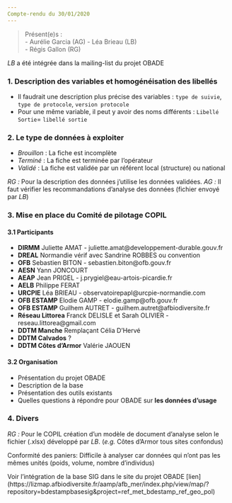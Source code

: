 ```yaml
---
Compte-rendu du 30/01/2020
---
```


> Présent(e)s :  
>  - Aurélie Garcia (AG)
>  - Léa Brieau (LB)  
>  - Régis Gallon (RG)

*LB* a été intégrée dans la mailing-list du projet OBADE

### **1. Description des variables et homogénéisation des libellés**

- Il faudrait une description plus précise des variables : `type de suivie`, `type de protocole`, `version protocole`
- Pour une même variable, il peut y avoir des noms différents : `Libellé Sortie`= `libellé sortie`

### **2. Le type de données à exploiter** 

- *Brouillon* : La fiche est incomplète
- *Terminé* : La fiche est terminée par l'opérateur
- *Validé* : La fiche est validée par un référent local (structure) ou national

*RG :* Pour la description des données j'utilise les données validées.
*AG :* Il faut vérifier les recommandations d'analyse des données (fichier envoyé par *LB*)

### **3. Mise en place du Comité de pilotage COPIL**
#### 3.1 Participants

- **DIRMM** Juliette AMAT - juliette.amat@developpement-durable.gouv.fr
- **DREAL** Normandie vérif avec Sandrine ROBBES ou convention
- **OFB** Sebastien BITON - sebastien.biton@ofb.gouv.fr
- **AESN** Yann JONCOURT
- **AEAP** Jean PRIGEL - j.prygiel@eau-artois-picardie.fr
- **AELB** Philippe FERAT 
- **URCPIE** Léa BRIEAU - observatoirepapl@urcpie-normandie.com
- **OFB ESTAMP** Elodie GAMP - elodie.gamp@ofb.gouv.fr
- **OFB ESTAMP** Guilhem AUTRET - guilhem.autret@afbiodiversite.fr
- **Réseau Littorea** Franck DELISLE et Sarah OLIVIER - reseau.littorea@gmail.com 
- **DDTM Manche** Remplaçant Célia D'Hervé
- **DDTM Calvados** ?
- **DDTM Côtes d'Armor** Valérie JAOUEN


#### 3.2 Organisation

- Présentation du projet OBADE
- Description de la base
- Présentation des outils existants
- Quelles questions à répondre pour OBADE sur **les données d'usage**

### 4. Divers

*RG :* Pour le COPIL création d'un modèle de document d'analyse selon le fichier (.xlsx) développé par *LB*. (*e.g.* Côtes d'Armor tous sites confondus) 

Conformité des paniers: Difficile à analyser car données qui n'ont pas les mêmes unités (poids, volume, nombre d'individus)

Voir l'intégration de la base SIG dans le site du projet OBADE [lien] (https://lizmap.afbiodiversite.fr/aamp/afb_mer/index.php/view/map/?repository=bdestampbasesig&project=ref_met_bdestamp_ref_geo_pol)
